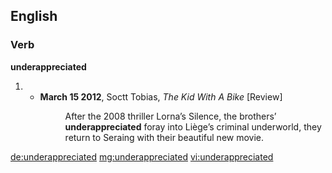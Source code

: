 ==English==

===Verb===
'''underappreciated'''
# {{past of|underappreciate}}
#* '''March 15 2012''', Soctt Tobias, ''The Kid With A Bike'' [Review]
#*:After the 2008 thriller Lorna’s Silence, the brothers’ '''underappreciated''' foray into Liège’s criminal underworld, they return to Seraing with their beautiful new movie. 

[[de:underappreciated]]
[[mg:underappreciated]]
[[vi:underappreciated]]